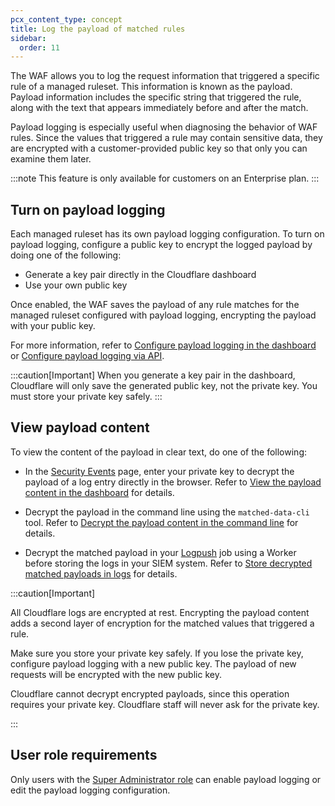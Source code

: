 ```yaml
---
pcx_content_type: concept
title: Log the payload of matched rules
sidebar:
  order: 11
---
```



The WAF allows you to log the request information that triggered a specific rule of a managed ruleset. This information is known as the payload. Payload information includes the specific string that triggered the rule, along with the text that appears immediately before and after the match.

Payload logging is especially useful when diagnosing the behavior of WAF rules. Since the values that triggered a rule may contain sensitive data, they are encrypted with a customer-provided public key so that only you can examine them later.

:::note
This feature is only available for customers on an Enterprise plan.
:::

## Turn on payload logging

Each managed ruleset has its own payload logging configuration. To turn on payload logging, configure a public key to encrypt the logged payload by doing one of the following:

- Generate a key pair directly in the Cloudflare dashboard
- Use your own public key

Once enabled, the WAF saves the payload of any rule matches for the managed ruleset configured with payload logging, encrypting the payload with your public key.

For more information, refer to [Configure payload logging in the dashboard](/waf/managed-rules/payload-logging/configure/) or [Configure payload logging via API](/waf/managed-rules/payload-logging/configure-api/).

:::caution[Important]
When you generate a key pair in the dashboard, Cloudflare will only save the generated public key, not the private key. You must store your private key safely.
:::

## View payload content

To view the content of the payload in clear text, do one of the following:

- In the [Security Events](/waf/analytics/security-events/) page, enter your private key to decrypt the payload of a log entry directly in the browser. Refer to [View the payload content in the dashboard](/waf/managed-rules/payload-logging/view/) for details.

- Decrypt the payload in the command line using the `matched-data-cli` tool. Refer to [Decrypt the payload content in the command line](/waf/managed-rules/payload-logging/command-line/decrypt-payload/) for details.

- Decrypt the matched payload in your [Logpush](/logs/logpush/) job using a Worker before storing the logs in your <GlossaryTooltip term="SIEM">SIEM system</GlossaryTooltip>. Refer to [Store decrypted matched payloads in logs](/waf/managed-rules/payload-logging/decrypt-in-logs/) for details.

:::caution[Important]

All Cloudflare logs are encrypted at rest. Encrypting the payload content adds a second layer of encryption for the matched values that triggered a rule.

Make sure you store your private key safely. If you lose the private key, configure payload logging with a new public key. The payload of new requests will be encrypted with the new public key.

Cloudflare cannot decrypt encrypted payloads, since this operation requires your private key. Cloudflare staff will never ask for the private key.

:::

## User role requirements

Only users with the [Super Administrator role](/fundamentals/manage-members/roles/) can enable payload logging or edit the payload logging configuration.
